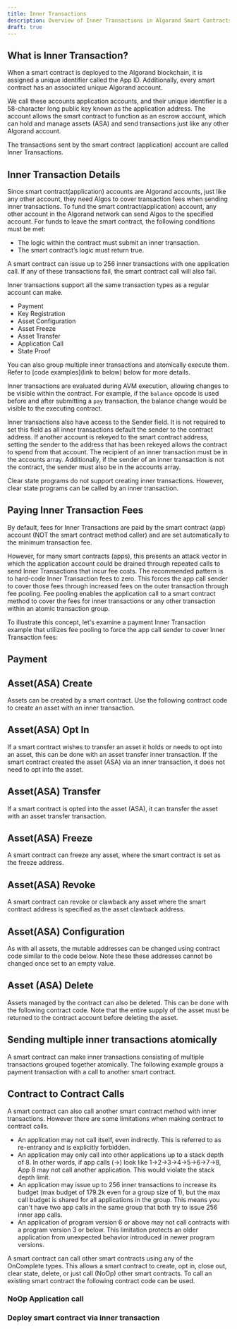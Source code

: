 ```yaml
---
title: Inner Transactions
description: Overview of Inner Transactions in Algorand Smart Contracts.
draft: true
---
```



## What is Inner Transaction?

When a smart contract is deployed to the Algorand blockchain, it is assigned a unique identifier called the App ID. Additionally, every smart contract has an associated unique Algorand account.

We call these accounts application accounts, and their unique identifier is a 58-character long public key known as the application address. The account allows the smart contract to function as an escrow account, which can hold and manage assets (ASA) and send transactions just like any other Algorand account.

The transactions sent by the smart contract (application) account are called Inner Transactions.

## Inner Transaction Details

Since smart contract(application) accounts are Algorand accounts, just like any other account, they need Algos to cover transaction fees when sending inner transactions. To fund the smart contract(application) account, any other account in the Algorand network can send Algos to the specified account. For funds to leave the smart contract, the following conditions must be met:

- The logic within the contract must submit an inner transaction.
- The smart contract’s logic must return true.

A smart contract can issue up to 256 inner transactions with one application call. If any of these transactions fail, the smart contract call will also fail.

Inner transactions support all the same transaction types as a regular account can make.

- Payment
- Key Registration
- Asset Configuration
- Asset Freeze
- Asset Transfer
- Application Call
- State Proof

You can also group multiple inner transactions and atomically execute them. Refer to [code examples](link to below) below for more details.

Inner transactions are evaluated during AVM execution, allowing changes to be visible within the contract. For example, if the `balance` opcode is used before and after submitting a `pay` transaction, the balance change would be visible to the executing contract.

Inner transactions also have access to the Sender field. It is not required to set this field as all inner transactions default the sender to the contract address. If another account is rekeyed to the smart contract address, setting the sender to the address that has been rekeyed allows the contract to spend from that account. The recipient of an inner transaction must be in the accounts array. Additionally, if the sender of an inner transaction is not the contract, the sender must also be in the accounts array.

Clear state programs do not support creating inner transactions. However, clear state programs can be called by an inner transaction.

## Paying Inner Transaction Fees

By default, fees for Inner Transactions are paid by the smart contract (app) account (NOT the smart contract method caller) and are set automatically to the minimum transaction fee.

However, for many smart contracts (apps), this presents an attack vector in which the application account could be drained through repeated calls to send Inner Transactions that incur fee costs. The recommended pattern is to hard-code Inner Transaction fees to zero. This forces the app call sender to cover those fees through increased fees on the outer transaction through fee pooling. Fee pooling enables the application call to a smart contract method to cover the fees for inner transactions or any other transaction within an atomic transaction group.

To illustrate this concept, let's examine a payment Inner Transaction example that utilizes fee pooling to force the app call sender to cover Inner Transaction fees:

## Payment

<Tabs syncKey='lang'>
  <TabItem label='Python' icon='seti:python'>
    <CodeMarker
      src='https://raw.githubusercontent.com/algorand-devrel/new-devportal-code-examples/main/projects/devportal-code-examples/smart_contracts/inner_transactions/contract.py'
      marker='PAYMENT'
      lang='py'
      title='Payment Inner Transaction'
      frame='none'
    />
  </TabItem>
  <TabItem label='TypeScript' icon='seti:typescript'></TabItem>
</Tabs>

## Asset(ASA) Create

Assets can be created by a smart contract. Use the following contract code to create an asset with an inner transaction.

<Tabs syncKey='lang'>
  <TabItem label='Python' icon='seti:python'>
    <CodeMarker
      src='https://raw.githubusercontent.com/algorand-devrel/new-devportal-code-examples/main/projects/devportal-code-examples/smart_contracts/inner_transactions/contract.py'
      marker='ASSET_CREATE'
      lang='py'
      title='Asset Create Inner Transaction'
      frame='none'
    />
  </TabItem>
  <TabItem label='TypeScript' icon='seti:typescript'></TabItem>
</Tabs>

## Asset(ASA) Opt In

If a smart contract wishes to transfer an asset it holds or needs to opt into an asset, this can be done with an asset transfer inner transaction. If the smart contract created the asset (ASA) via an inner transaction, it does not need to opt into the asset.

<Tabs syncKey='lang'>
  <TabItem label='Python' icon='seti:python'>
    <CodeMarker
      src='https://raw.githubusercontent.com/algorand-devrel/new-devportal-code-examples/main/projects/devportal-code-examples/smart_contracts/inner_transactions/contract.py'
      marker='ASSET_OPT_IN'
      lang='py'
      title='Asset Opt-In Inner Transaction'
      frame='none'
    />
  </TabItem>
  <TabItem label='TypeScript' icon='seti:typescript'></TabItem>
</Tabs>

## Asset(ASA) Transfer

If a smart contract is opted into the asset (ASA), it can transfer the asset with an asset transfer transaction.

<Tabs syncKey='lang'>
  <TabItem label='Python' icon='seti:python'>
    <CodeMarker
      src='https://raw.githubusercontent.com/algorand-devrel/new-devportal-code-examples/main/projects/devportal-code-examples/smart_contracts/inner_transactions/contract.py'
      marker='ASSET_TRANSFER'
      lang='py'
      title='Asset Transfer Inner Transaction'
      frame='none'
    />
  </TabItem>
  <TabItem label='TypeScript' icon='seti:typescript'></TabItem>
</Tabs>

## Asset(ASA) Freeze

A smart contract can freeze any asset, where the smart contract is set as the freeze address.

<Tabs syncKey='lang'>
  <TabItem label='Python' icon='seti:python'>
    <CodeMarker
      src='https://raw.githubusercontent.com/algorand-devrel/new-devportal-code-examples/main/projects/devportal-code-examples/smart_contracts/inner_transactions/contract.py'
      marker='ASSET_FREEZE'
      lang='py'
      title='Asset Freeze Inner Transaction'
      frame='none'
    />
  </TabItem>
  <TabItem label='TypeScript' icon='seti:typescript'></TabItem>
</Tabs>

## Asset(ASA) Revoke

A smart contract can revoke or clawback any asset where the smart contract address is specified as the asset clawback address.

<Tabs syncKey='lang'>
  <TabItem label='Python' icon='seti:python'>
    <CodeMarker
      src='https://raw.githubusercontent.com/algorand-devrel/new-devportal-code-examples/main/projects/devportal-code-examples/smart_contracts/inner_transactions/contract.py'
      marker='ASSET_REVOKE'
      lang='py'
      title='Asset Clawback Inner Transaction'
      frame='none'
    />
  </TabItem>
  <TabItem label='TypeScript' icon='seti:typescript'></TabItem>
</Tabs>

## Asset(ASA) Configuration

As with all assets, the mutable addresses can be changed using contract code similar to the code below. Note these these addresses cannot be changed once set to an empty value.

<Tabs syncKey='lang'>
  <TabItem label='Python' icon='seti:python'>
    <CodeMarker
      src='https://raw.githubusercontent.com/algorand-devrel/new-devportal-code-examples/main/projects/devportal-code-examples/smart_contracts/inner_transactions/contract.py'
      marker='ASSET_CONFIG'
      lang='py'
      title='Asset Config Inner Transaction'
      frame='none'
    />
  </TabItem>
  <TabItem label='TypeScript' icon='seti:typescript'></TabItem>
</Tabs>

## Asset (ASA) Delete

Assets managed by the contract can also be deleted. This can be done with the following contract code. Note that the entire supply of the asset must be returned to the contract account before deleting the asset.

<Tabs syncKey='lang'>
  <TabItem label='Python' icon='seti:python'>
    <CodeMarker
      src='https://raw.githubusercontent.com/algorand-devrel/new-devportal-code-examples/main/projects/devportal-code-examples/smart_contracts/inner_transactions/contract.py'
      marker='ASSET_DELETE'
      lang='py'
      title='Asset Delete Inner Transaction'
      frame='none'
    />
  </TabItem>
  <TabItem label='TypeScript' icon='seti:typescript'></TabItem>
</Tabs>

## Sending multiple inner transactions atomically

A smart contract can make inner transactions consisting of multiple transactions grouped together atomically. The following example groups a payment transaction with a call to another smart contract.

<Tabs syncKey='lang'>
  <TabItem label='Python' icon='seti:python'>
    <CodeMarker
      src='https://raw.githubusercontent.com/algorand-devrel/new-devportal-code-examples/main/projects/devportal-code-examples/smart_contracts/inner_transactions/contract.py'
      marker='GROUPED_INNER_TXNS'
      lang='py'
      title='Multiple Inner Transaction Atomically'
      frame='none'
    />
  </TabItem>
  <TabItem label='TypeScript' icon='seti:typescript'></TabItem>
</Tabs>

## Contract to Contract Calls

A smart contract can also call another smart contract method with inner transactions. However there are some limitations when making contract to contract calls.

- An application may not call itself, even indirectly. This is referred to as re-entrancy and is explicitly forbidden.
- An application may only call into other applications up to a stack depth of 8. In other words, if app calls (->) look like 1->2->3->4->5->6->7->8, App 8 may not call another application. This would violate the stack depth limit.
- An application may issue up to 256 inner transactions to increase its budget (max budget of 179.2k even for a group size of 1), but the max call budget is shared for all applications in the group. This means you can't have two app calls in the same group that both try to issue 256 inner app calls.
- An application of program version 6 or above may not call contracts with a program version 3 or below. This limitation protects an older application from unexpected behavior introduced in newer program versions.

A smart contract can call other smart contracts using any of the OnComplete types. This allows a smart contract to create, opt in, close out, clear state, delete, or just call (NoOp) other smart contracts. To call an existing smart contract the following contract code can be used.

### NoOp Application call

<Tabs syncKey='lang'>
  <TabItem label='Python' icon='seti:python'>
    <CodeMarker
      src='https://raw.githubusercontent.com/algorand-devrel/new-devportal-code-examples/main/projects/devportal-code-examples/smart_contracts/inner_transactions/contract.py'
      marker='NOOP_APP_CALL'
      lang='py'
      title='NoOp App Call Inner Transaction'
      frame='none'
    />
  </TabItem>
  <TabItem label='TypeScript' icon='seti:typescript'></TabItem>
</Tabs>

### Deploy smart contract via inner transaction

<Tabs syncKey='lang'>
  <TabItem label='Python' icon='seti:python'>
    <CodeMarker
      src='https://raw.githubusercontent.com/algorand-devrel/new-devportal-code-examples/main/projects/devportal-code-examples/smart_contracts/inner_transactions/contract.py'
      marker='DEPLOY_APP'
      lang='py'
      title='Deploy App With Inner Transaction'
      frame='none'
    />
  </TabItem>
  <TabItem label='TypeScript' icon='seti:typescript'></TabItem>
</Tabs>
